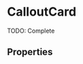 


<Meta title="Components/CalloutCard" component={CalloutCard} />

# CalloutCard

TODO: Complete

<Preview>
  <Story name="default" parameters={{ decorators: [withKnobs, withA11y] }}>
    <CalloutCard
      appearance={select(
        "appearance",
        ["primary", "secondary", "danger", "warning", "success"],
        "primary",
      )}
      icon={BoxUnpackedIcon}
      title={text("title", "title")}
      subtitle={text("subtitle", "subtitle")}
    />
  </Story>
</Preview>

## Properties

<Props of={CalloutCard} />
